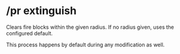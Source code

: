 
# /pr extinguish

<Command command="extinguish" alias="ex" />

Clears fire blocks within the given radius. If no radius given, uses the configured default.

This process happens by default during any modification as well.